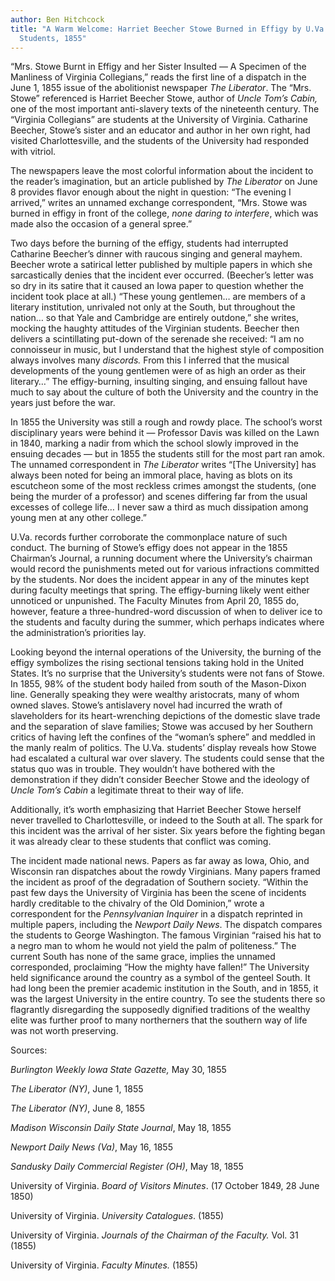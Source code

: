 ```yaml
---
author: Ben Hitchcock
title: "A Warm Welcome: Harriet Beecher Stowe Burned in Effigy by U.Va.
  Students, 1855"
---
```

“Mrs. Stowe Burnt in Effigy and her Sister Insulted — A Specimen of the Manliness of Virginia Collegians,” reads the first line of a dispatch in the June 1, 1855 issue of the abolitionist newspaper _The Liberator_. The “Mrs. Stowe” referenced is Harriet Beecher Stowe, author of _Uncle Tom’s Cabin,_ one of the most important anti-slavery texts of the nineteenth century. The “Virginia Collegians” are students at the University of Virginia. Catharine Beecher, Stowe’s sister and an educator and author in her own right, had visited Charlottesville, and the students of the University had responded with vitriol. 

The newspapers leave the most colorful information about the incident to the reader’s imagination, but an article published by _The Liberator_ on June 8 provides flavor enough about the night in question: “The evening I arrived,” writes an unnamed exchange correspondent, “Mrs. Stowe was burned in effigy in front of the college, _none daring to interfere_, which was made also the occasion of a general spree.” 

Two days before the burning of the effigy, students had interrupted Catharine Beecher’s dinner with raucous singing and general mayhem. Beecher wrote a satirical letter published by multiple papers in which she sarcastically denies that the incident ever occurred. (Beecher’s letter was so dry in its satire that it caused an Iowa paper to question whether the incident took place at all.) “These young gentlemen… are members of a literary institution, unrivaled not only at the South, but throughout the nation… so that Yale and Cambridge are entirely outdone,” she writes, mocking the haughty attitudes of the Virginian students. Beecher then delivers a scintillating put-down of the serenade she received: “I am no connoisseur in music, but I understand that the highest style of composition always involves many _discords._ From this I inferred that the musical developments of the young gentlemen were of as high an order as their literary…” The effigy-burning, insulting singing, and ensuing fallout have much to say about the culture of both the University and the country in the years just before the war. 

In 1855 the University was still a rough and rowdy place. The school’s worst disciplinary years were behind it — Professor Davis was killed on the Lawn in 1840, marking a nadir from which the school slowly improved in the ensuing decades — but in 1855 the students still for the most part ran amok. The unnamed correspondent in _The Liberator_ writes “\[The University\] has always been noted for being an immoral place, having as blots on its escutcheon some of the most reckless crimes amongst the students, (one being the murder of a professor) and scenes differing far from the usual excesses of college life… I never saw a third as much dissipation among young men at any other college.” 

U.Va. records further corroborate the commonplace nature of such conduct. The burning of Stowe’s effigy does not appear in the 1855 Chairman’s Journal, a running document where the University’s chairman would record the punishments meted out for various infractions committed by the students. Nor does the incident appear in any of the minutes kept during faculty meetings that spring. The effigy-burning likely went either unnoticed or unpunished. The Faculty Minutes from April 20, 1855 do, however, feature a three-hundred-word discussion of when to deliver ice to the students and faculty during the summer, which perhaps indicates where the administration’s priorities lay. 

Looking beyond the internal operations of the University, the burning of the effigy symbolizes the rising sectional tensions taking hold in the United States. It’s no surprise that the University’s students were not fans of Stowe. In 1855, 98% of the student body hailed from south of the Mason-Dixon line. Generally speaking they were wealthy aristocrats, many of whom owned slaves. Stowe’s antislavery novel had incurred the wrath of slaveholders for its heart-wrenching depictions of the domestic slave trade and the separation of slave families; Stowe was accused by her Southern critics of having left the confines of the “woman’s sphere” and meddled in the manly realm of politics. The U.Va. students’ display reveals how Stowe had escalated a cultural war over slavery. The students could sense that the status quo was in trouble. They wouldn’t have bothered with the demonstration if they didn’t consider Beecher Stowe and the ideology of _Uncle Tom’s Cabin_ a legitimate threat to their way of life.  

Additionally, it’s worth emphasizing that Harriet Beecher Stowe herself never travelled to Charlottesville, or indeed to the South at all. The spark for this incident was the arrival of her sister. Six years before the fighting began it was already clear to these students that conflict was coming. 

The incident made national news. Papers as far away as Iowa, Ohio, and Wisconsin ran dispatches about the rowdy Virginians. Many papers framed the incident as proof of the degradation of Southern society. “Within the past few days the University of Virginia has been the scene of incidents hardly creditable to the chivalry of the Old Dominion,” wrote a correspondent for the _Pennsylvanian Inquirer_ in a dispatch reprinted in multiple papers, including the _Newport Daily News_. The dispatch compares the students to George Washington. The famous Virginian “raised his hat to a negro man to whom he would not yield the palm of politeness.” The current South has none of the same grace, implies the unnamed corresponded, proclaiming “How the mighty have fallen!” The University held significance around the country as a symbol of the genteel South. It had long been the premier academic institution in the South, and in 1855, it was the largest University in the entire country. To see the students there so flagrantly disregarding the supposedly dignified traditions of the wealthy elite was further proof to many northerners that the southern way of life was not worth preserving. 

Sources:

_Burlington Weekly Iowa State Gazette,_ May 30, 1855

_The Liberator (NY)_, June 1, 1855

_The Liberator (NY)_, June 8, 1855

_Madison Wisconsin Daily State Journal_, May 18, 1855

_Newport Daily News (Va)_, May 16, 1855

_Sandusky Daily Commercial Register (OH)_, May 18, 1855

University of Virginia. _Board of Visitors Minutes_. (17 October 1849, 28 June 1850)

University of Virginia. _University Catalogues_. (1855)

University of Virginia. _Journals of the Chairman of the Faculty._ Vol. 31 (1855)

University of Virginia. _Faculty Minutes._ (1855)